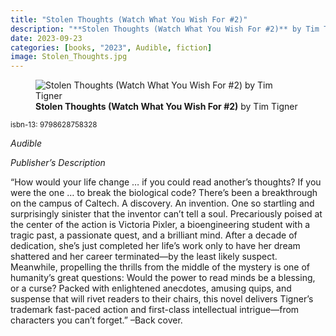 ```yaml
---
title: "Stolen Thoughts (Watch What You Wish For #2)"
description: "**Stolen Thoughts (Watch What You Wish For #2)** by Tim Tigner"
date: 2023-09-23
categories: [books, "2023", Audible, fiction]
image: Stolen_Thoughts.jpg
---
```

![**Stolen Thoughts (Watch What You Wish For #2)** by Tim Tigner](Stolen_Thoughts.jpg){fig-align="left"}

<sup>isbn-13: 9798628758328</sup>

*Audible*

*Publisher's Description*

"How would your life change ... if you could read another’s thoughts? If
you were the one ... to break the biological code? There’s been a
breakthrough on the campus of Caltech. A discovery. An invention. One so
startling and surprisingly sinister that the inventor can’t tell a soul.
Precariously poised at the center of the action is Victoria Pixler, a
bioengineering student with a tragic past, a passionate quest, and a
brilliant mind. After a decade of dedication, she’s just completed her
life’s work only to have her dream shattered and her career terminated—by
the least likely suspect. Meanwhile, propelling the thrills from the middle
of the mystery is one of humanity’s great questions: Would the power to
read minds be a blessing, or a curse? Packed with enlightened anecdotes,
amusing quips, and suspense that will rivet readers to their chairs, this
novel delivers Tigner’s trademark fast-paced action and first-class
intellectual intrigue—from characters you can’t forget." --Back cover.